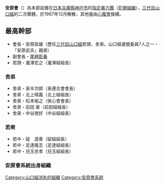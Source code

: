 {{Unreferenced|time=2013-08-01T05:48:20+00:00}}

'''安原會'''（{{lang|ja|やすはらかい}}）為本部設置在[[日本|日本]][[兵庫縣|兵庫縣]][[神戸市|神戸市]]的[[指定暴力團|指定暴力團]]（[[犯罪組織|犯罪組織]]），[[三代目山口組|三代目山口組]]的二次團體。於1967年12月解散，其地盤由[[心腹會|心腹會]]接續。

==最高幹部==
*會長・安原政雄（歷任[[三代目山口組|三代目山口組]]若頭、舍弟。山口組運營委員7人之一・「安原武夫」親弟） 
*副會長・[[尾崎彰春|尾崎彰春]] 
*若頭・瀧澤宏之（瀧澤組組長）
 
===舍弟===
*舍弟・泉半次郎（泉連合會會長） 
*舍弟・北上晴義（北上組組長） 
*舍弟・松本祐之（俠心會會長） 
*舍弟・前田 豪（前田組組長） 
*舍弟・中谷徳好（中谷組組長）
 
===若衆===
*若中・碇　道善（碇組組長） 
*若中・足達隆志（足達組組長） 
*若中・兒玉忠孝（兒玉組組長） 

===安原會系統出身組織===

[[Category:山口組消失的組織|Category:山口組消失的組織]]
[[Category:安原會系統|Category:安原會系統]]